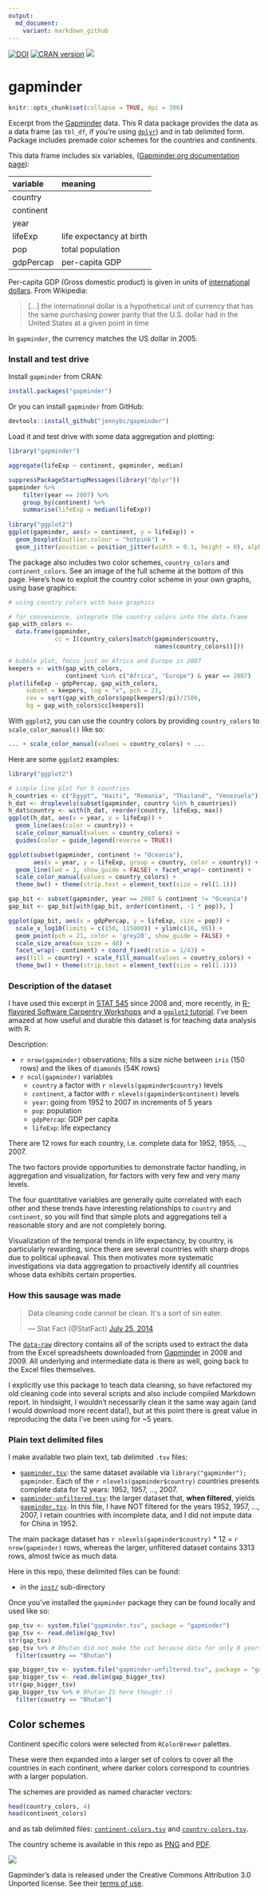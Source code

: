 ```yaml
---
output:
  md_document:
    variant: markdown_github
---
```


[![DOI](https://zenodo.org/badge/16122/jennybc/gapminder.svg)](http://dx.doi.org/10.5281/zenodo.21971) [![CRAN version](http://www.r-pkg.org/badges/version/gapminder)](http://cran.r-project.org/package=gapminder) ![](http://cranlogs.r-pkg.org/badges/grand-total/gapminder)

gapminder
=========

```r
knitr::opts_chunk$set(collapse = TRUE, dpi = 300)
```

Excerpt from the [Gapminder](http://www.gapminder.org/data/) data. This R data package provides the data as a data frame (as `tbl_df`, if you're using [`dplyr`](http://cran.r-project.org/package=dplyr)) and in tab delimited form. Package includes premade color schemes for the countries and continents.

This data frame includes six variables, ([Gapminder.org documentation page](http://www.gapminder.org/data/documentation/)):

| variable    | meaning                  |
|:------------|:-------------------------|
| country     |                          |
| continent   |                          |
| year        |                          |
| lifeExp     | life expectancy at birth |
| pop         | total population         |
| gdpPercap   | per-capita GDP           |

Per-capita GDP (Gross domestic product) is given in units of [international dollars](http://en.wikipedia.org/wiki/Geary%E2%80%93Khamis_dollar). From Wikipedia:

> [...] the international dollar is a hypothetical unit of currency that has the same purchasing power parity that the U.S. dollar had in the United States at a given point in time

In `gapminder`, the currency matches the US dollar in 2005.

### Install and test drive

Install `gapminder` from CRAN:

```r
install.packages("gapminder")
```

Or you can install `gapminder` from GitHub:

```r
devtools::install_github("jennybc/gapminder")
```

Load it and test drive with some data aggregation and plotting:

```r
library("gapminder")

aggregate(lifeExp ~ continent, gapminder, median)

suppressPackageStartupMessages(library("dplyr"))
gapminder %>%
    filter(year == 2007) %>%
    group_by(continent) %>%
    summarise(lifeExp = median(lifeExp))
    
library("ggplot2")
ggplot(gapminder, aes(x = continent, y = lifeExp)) +
  geom_boxplot(outlier.colour = "hotpink") +
  geom_jitter(position = position_jitter(width = 0.1, height = 0), alpha = 1/4)
```

The package also includes two color schemes, `country_colors` and `continent_colors`. See an image of the full scheme at the bottom of this page. Here's how to exploit the country color scheme in your own graphs, using base graphics:

```r
# using country_colors with base graphics

# for convenience, integrate the country colors into the data.frame
gap_with_colors <-
  data.frame(gapminder,
             cc = I(country_colors[match(gapminder$country,
                                         names(country_colors))]))

# bubble plot, focus just on Africa and Europe in 2007
keepers <- with(gap_with_colors,
                continent %in% c("Africa", "Europe") & year == 2007)
plot(lifeExp ~ gdpPercap, gap_with_colors,
     subset = keepers, log = "x", pch = 21,
     cex = sqrt(gap_with_colors$pop[keepers]/pi)/1500,
     bg = gap_with_colors$cc[keepers])
```

With `ggplot2`, you can use the country colors by providing `country_colors` to `scale_color_manual()` like so:

```r
... + scale_color_manual(values = country_colors) + ...
```

Here are some `ggplot2` examples:

```r
library("ggplot2")

# simple line plot for 5 countries
h_countries <- c("Egypt", "Haiti", "Romania", "Thailand", "Venezuela")
h_dat <- droplevels(subset(gapminder, country %in% h_countries))
h_dat$country <- with(h_dat, reorder(country, lifeExp, max))
ggplot(h_dat, aes(x = year, y = lifeExp)) +
  geom_line(aes(color = country)) +
  scale_colour_manual(values = country_colors) +
  guides(color = guide_legend(reverse = TRUE))

ggplot(subset(gapminder, continent != "Oceania"),
       aes(x = year, y = lifeExp, group = country, color = country)) +
  geom_line(lwd = 1, show_guide = FALSE) + facet_wrap(~ continent) +
  scale_color_manual(values = country_colors) +
  theme_bw() + theme(strip.text = element_text(size = rel(1.1)))

gap_bit <- subset(gapminder, year == 2007 & continent != "Oceania")
gap_bit <- gap_bit[with(gap_bit, order(continent, -1 * pop)), ]

ggplot(gap_bit, aes(x = gdpPercap, y = lifeExp, size = pop)) +
  scale_x_log10(limits = c(150, 115000)) + ylim(c(16, 96)) +
  geom_point(pch = 21, color = 'grey20', show_guide = FALSE) +
  scale_size_area(max_size = 40) +
  facet_wrap(~ continent) + coord_fixed(ratio = 1/43) +
  aes(fill = country) + scale_fill_manual(values = country_colors) +
  theme_bw() + theme(strip.text = element_text(size = rel(1.1)))
```

### Description of the dataset

I have used this excerpt in [STAT 545](http://stat545-ubc.github.io) since 2008 and, more recently, in [R-flavored Software Carpentry Workshops](http://jennybc.github.io/2014-05-12-ubc/) and a [`ggplot2` tutorial](https://github.com/jennybc/ggplot2-tutorial). I've been amazed at how useful and durable this dataset is for teaching data analysis with R.

Description:

  * `r nrow(gapminder)` observations; fills a size niche between `iris` (150 rows) and the likes of `diamonds` (54K rows)
  * `r ncol(gapminder)` variables
    - `country` a factor with `r nlevels(gapminder$country)` levels
    - `continent`, a factor with `r nlevels(gapminder$continent)` levels
    - `year`: going from 1952 to 2007 in increments of 5 years
    - `pop`: population
    - `gdpPercap`: GDP per capita
    - `lifeExp`: life expectancy

There are 12 rows for each country, i.e. complete data for 1952, 1955, ..., 2007.

The two factors provide opportunities to demonstrate factor handling, in aggregation and visualization, for factors with very few and very many levels.

The four quantitative variables are generally quite correlated with each other and these trends have interesting relationships to `country` and `continent`, so you will find that simple plots and aggregations tell a reasonable story and are not completely boring.

Visualization of the temporal trends in life expectancy, by country, is particularly rewarding, since there are several countries with sharp drops due to political upheaval. This then motivates more systematic investigations via data aggregation to proactively identify all countries whose data exhibits certain properties.

### How this sausage was made

<blockquote class="twitter-tweet" lang="en"><p>Data cleaning code cannot be clean. It&#39;s a sort of sin eater.</p>&mdash; Stat Fact (@StatFact) <a href="https://twitter.com/StatFact/status/492753200190341120">July 25, 2014</a></blockquote>

The [`data-raw`](data-raw) directory contains all of the scripts used to extract the data from the Excel spreadsheets downloaded from [Gapminder](http://www.gapminder.org) in 2008 and 2009. All underlying and intermediate data is there as well, going back to the Excel files themselves.

I explicitly use this package to teach data cleaning, so have refactored my old cleaning code into several scripts and also include compiled Markdown report. In hindsight, I wouldn't necessarily clean it the same way again (and I would download more recent data!), but at this point there is great value in reproducing the data I've been using for ~5 years.

### Plain text delimited files

I make available two plain text, tab delimited `.tsv` files:

  * [`gapminder.tsv`](inst/gapminder.tsv): the same dataset available via `library("gapminder"); gapminder`. Each of the `r nlevels(gapminder$country)` countries presents complete data for 12 years: 1952, 1957, ..., 2007.
  * [`gapminder-unfiltered.tsv`](inst/gapminder-unfiltered.tsv): the larger dataset that, __when filtered__, yields [`gapminder.tsv`](inst/gapminder.tsv). In this file, I have NOT filtered for the years 1952, 1957, ..., 2007, I retain countries with incomplete data, and I did not impute data for China in 1952.
  
The main package dataset has `r nlevels(gapminder$country)` * 12 = `r nrow(gapminder)` rows, whereas the larger, unfiltered dataset contains 3313 rows, almost twice as much data.

Here in this repo, these delimited files can be found:

  * in the [`inst/`](inst) sub-directory
  
Once you've installed the `gapminder` package they can be found locally and used like so:
  
```r
gap_tsv <- system.file("gapminder.tsv", package = "gapminder")
gap_tsv <- read.delim(gap_tsv)
str(gap_tsv)
gap_tsv %>% # Bhutan did not make the cut because data for only 8 years :(
  filter(country == "Bhutan")

gap_bigger_tsv <- system.file("gapminder-unfiltered.tsv", package = "gapminder")
gap_bigger_tsv <- read.delim(gap_bigger_tsv)
str(gap_bigger_tsv)
gap_bigger_tsv %>% # Bhutan IS here though! :)
  filter(country == "Bhutan")
```

## Color schemes

Continent specific colors were selected from `RColorBrewer` palettes.

These were then expanded into a larger set of colors to cover all the countries in each continent, where darker colors correspond to countries with a larger population.

The schemes are provided as named character vectors:

```r
head(country_colors, 4)
head(continent_colors)
```

and as tab delimited files: [`continent-colors.tsv`](inst/continent-colors.tsv) and [`country-colors.tsv`](inst/country-colors.tsv).

The country scheme is available in this repo as [PNG](data-raw/gapminder-color-scheme-ggplot2.png) and [PDF](data-raw/gapminder-color-scheme-base.pdf).

![](data-raw/gapminder-color-scheme-ggplot2.png)

Gapminder's data is released under the Creative Commons Attribution 3.0 Unported license. See their [terms of use](https://docs.google.com/document/pub?id=1POd-pBMc5vDXAmxrpGjPLaCSDSWuxX6FLQgq5DhlUhM). 
